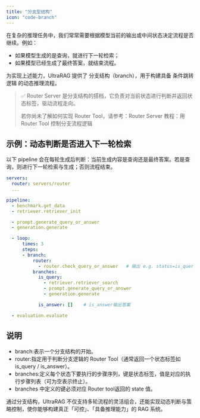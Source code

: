 ```yaml
---
title: "分支型结构"
icon: "code-branch"
---
```


在复杂的推理任务中，我们常常需要根据模型当前的输出或中间状态决定流程是否继续。例如：

- 如果模型生成的是查询，就进行下一轮检索；
- 如果模型已经生成了最终答案，就结束流程。

为实现上述能力，UltraRAG 提供了 分支结构（branch），用于构建具备 条件跳转逻辑 的动态推理流程。
> ✅ Router Server 是分支结构的搭档，它负责对当前状态进行判断并返回状态标签，驱动流程走向。
>
> 若你尚未了解如何实现 Router Tool，请参考：Router Server 教程：用 Router Tool 控制分支流程逻辑

## 示例：动态判断是否进入下一轮检索

以下 pipeline 会在每轮生成后判断：当前生成内容是查询还是最终答案。若是查询，则进行下一轮检索与生成；否则流程结束。

```yaml
servers:
  router: servers/router
  ...

pipeline:
  - benchmark.get_data
  - retriever.retriever_init

  - prompt.generate_query_or_answer
  - generation.generate

  - loop:
      times: 3         
      steps:
      - branch:
          router:
            - router.check_query_or_answer   # 输出 e.g. status=is_query/is_answer
          branches:
            is_query:
              - retriever.retriever_search
              - prompt.generate_query_or_answer
              - generation.generate

            is_answer: []    # is_answer输出答案

  - evaluation.evaluate
```

## 说明

- branch:表示一个分支结构的开始。
- router:指定用于判断分支逻辑的 Router Tool（通常返回一个状态标签如 is_query / is_answer）。
- branches:定义每个状态下要执行的步骤序列，键是状态标签，值是对应的执行步骤列表（可为空表示终止）。
- branches 中定义的键必须对应 Router tool返回的 state 值。

通过分支结构，UltraRAG 不仅支持多轮流程的灵活组合，还能实现动态判断与策略控制，使你能够构建真正「可控」、「具备推理能力」的 RAG 系统。